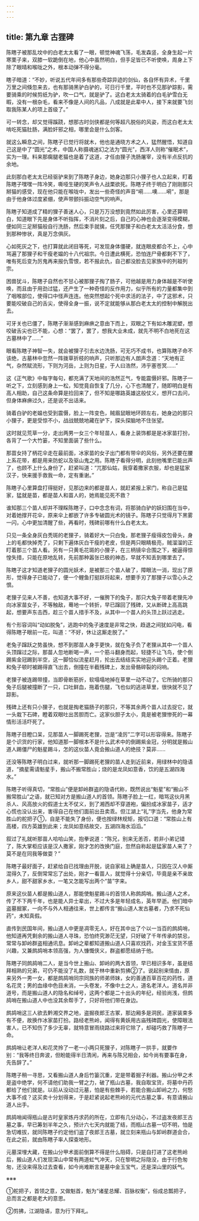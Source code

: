 ```yaml
---
---
---
```

title: 第九章 古狸碑
---




陈瞎子被那乱坟中的白老太太看了一眼，顿觉神魂飞荡，毛发森竖，全身生起一片寒栗子来，双膝一软跪倒在地，他心中虽然明白，但手足皆已不听使唤，周身上下除了眼晴和喉咙之外，根本动弹不得分毫。

瞎子暗道：“不妙，听说五代年间多有那些奇踪异迹的剑仙，各自怀有异术，千里万里之间倏忽来去，也有那骑黑驴白驴的，可日行千里，平时也不见那驴踪影，需要骑乘的时候剪纸为驴，吹一口气，就是驴了。这白老太太骑着的白毛驴雪白无暇，没有一根杂毛，看来不像是人间的凡品，八成就是此辈中人，接下来就要飞剑取我陈某人的项上首级了。”

可一转念，却又觉得蹊跷，想那古时剑侠都是何等超凡脱俗的风姿，而这白老太太啃吃死猫肚肠，满脸奸邪之相，哪里会是什么剑客。

就这么瞬息之间，陈瞎子已觉行将就木，他也是通晓方术之人，猛然醒悟，知道自己这是中了“圆光”之术，中国人称摄魂迷幻之法为“圆光”，西洋人则称“催眠术”，实为一理。料来那瘸腿老猫也是着了这道，才任由狸子洗肠屠宰，没有半点反抗的余地。

此刻那白老太太已经驱驴来到了陈瞎子身边，她身边那只小狸子也人立起来，盯着陈瞎子嘿嘿一阵冷笑，嘶哑生硬的笑声令人战栗欲死。陈瞎子终于明白了刚刚那只掰猫的感受，现在他只能在喉咙中，发出一些奇怪的声音“嗬……噢……嗬”，那是由于他身体过度紧绷，使声带颤抖振动空气的响声。

陈瞎子知道成了精的狸子善迷人心，只是万万没想到竟然如此厉害，心里还算明白，知道眼下先是身体不听指挥，不消片刻之后，自己的心神也会逐渐变得模糊，便如同三足掰猫般自行洗肠，然后束手就擒，任凭那狸子和白老太太活活分食，想到那种惨状，真是万念俱灰。

心如死灰之下，也打算就此闭目等死，可发现身体僵硬，就连眼皮都合不上，心中骂遍了那狸子和干瘦老媪的十八代祖宗。今日遭此横死，恐怕连尸骨都剩不下了，唯有死后变为厉鬼再来报仇雪恨，若不报此仇，自己都没脸去见家族中的列祖列宗。

困兽犹斗，陈瞎子自然也不甘心被那狸子掏了肠子，可他越是用力身体越是不听使唤，而且由于用劲过猛，还产生了一种奇怪的反作用力，似乎所有的力量都集中到了咽喉部位，使得口中怪声连连。他突然想起个死中求活的法子，中了这邪术，只要能咬破自己的舌尖，使得全身一振，说不定就能够从那白老太太的控制中解脱出去。

可牙关也已僵了，陈瞎子渐渐感到麻痹之意由下而上，双眼之下有如木雕泥塑，想咬破舌尖也已不能，心想：“罢了，罢了，想我大业未成，就先不明不白地死在这古墓林中了……”

眼看陈瞎子神智一失，就会被狸子引去水边洗肠，可无巧不成书，也算陈瞎子命不该绝，古墓林中忽然一阵拨草折枝的响声，只听那边有人朗声念道：“天地有正气，杂然赋流形，下则为河岳，上则为日星，于人曰浩然，沛乎塞苍冥……”

这《正气歌》中每字每句，都充满了天地间的浩然正气，专能震慑奸邪。陈瞎子一听之下，立刻感到身上一松，知觉竟自恢复了几分，心下也清醒了，随即明白是有高人相助，自己这条命算是捡回来了，但不知是哪路英雄这般仗义，想开口去问，但身体麻痹过久，还是说不出话来。

骑着白驴的老媪也受到震慑，脸上一阵变色，贼眉鼠眼地环顾左右，她身边的那只小狸子，更是受惊不小，战战兢兢地藏在驴下，探头探脑地不住张望。

这时就见荒草一分，走出两男一女三个年轻苗人，看身上装饰都是是冰家苗打扮，各背了一个大竹篓，不知里面装了些什么。

那苗女持了柄花伞走在最前面，冰家苗的女子出门都有带伞的风俗，另外还要在腰上系花带，都是用来防蛇以及驱山鬼之用。陈瞎子看得分明，此刻他嘴里已能出声了，也顾不上什么身份了，赶紧叫道：“兀那仙姑，我穿着撒家衣服，却也是猛家汉子，快来援手救我一命，定有重谢。”

陈瞎子心里算盘打得挺好，见那边来的都是苗人，就赶紧报上家门，称自己是猛家，猛就是苗，都是苗人和苗人的，她焉能见死不救？

谁知那三个苗人却并不理睬陈瞎子，口中念念有词，将那骑白驴的妖妇围在当中，对着她撑开花伞，原来伞上都嵌了许多专破圆光术的镜子。陈瞎子只觉得月下黑雾一闪，心中更加清醒了些，再看时，残碑前哪有什么白老太太。

只见一条全身灰白秃斑的老狸子，骑着好大一只白兔，那老狸子瘦得皮包骨头，身上的毛都快掉秃了，只剩下遍体灰白干瘦的老皮，但是两只眼睛极亮，贼溜溜的正盯着那三个苗人看。另有一只黄毛花斑的小狸子，在三柄镜伞合围之下，被逼得惊惶失措，只能在原地乱转，先前那种嚣张已极的神态，早就不知丢到哪里去了。

陈瞎子这才知道老狸子的圆光妖术，是被那三个苗人破了，障眼法一消，现出了原形，觉得身子已能动了，便一个鲤鱼打挺跃将起来，想要手刃了那狸子以雪心头之恨。

老狸子见来人不善，也知道大事不好，一催胯下的兔子，那只大兔子带着老狸先冲向冰家苗女子，不等触敌，蓦地一个转折，早已蹿回了残碑，又从断碑上高高跳起，想要声东击西，趁三个苗人措手不及，从其中一个苗人的头顶上跃过逃走。

有个形容词叫“动如脱兔”，逃跑中的兔子速度是非常之快，趋退之间犹如闪电，看得陈瞎子眼前一花，叫道：“不好，休让这厮走脱了。”

老兔子蹿跃之势虽快，想不到那苗人身手更快，就在兔子负了老狸从其中一个苗人头顶蹿过之际，那苗人忽地断喝一声，一个筋斗翻身而起，轻捷不让飞鸟，使个倒踢紫金冠踢到半空，这一脚恰似流星赶月，抡出去结结实实地迎头踢个正着。老狸和兔子顿时被踢得直飞出去，倒撞在半截残碑上，发出骨骼碎裂的闷响。

老狸子被连踢带撞，当即骨断筋折，软塌塌地掉在草里一动不动了。它所骑的那只兔子后腿被撞断了一只，口吐鲜血，拖着伤腿，飞也似的逃进草里，很快就不见了踪影。

残碑上还有只小狸子，也就是掏老猫肠子的那只，不等其余两个苗人过去捉它，就一头栽下石碑，瞪着双眼吐出苦胆而亡。这家伙胆子太小，竟是被老狸惨死的一幕情形活活吓死了。

陈瞎子目瞪口呆，见那苗人一脚踢死老狸，岂是“凌厉”二字可以形容得来。陈瞎子是个识货的行家，他知道那一脚根本不是什么武术中的倒踢紫金冠，分明就是搬山道人踢僵尸的魁星踢斗，怎的这伙苗人竟会搬山道人的绝技？莫非……

还没等陈瞎子明白过来，就听那一脚踢死老狸的苗人走到近前来，用绿林中的隐语道，“摘星需请魁星手，搬山不搬常胜山；烧的是龙凤如意香，饮的是五湖四海水。”

陈瞎子听得真切，“常胜山”便是卸岭群盗的隐语代称，既然说出“魁星”和“搬山不搬常胜山”之语，就已知对方是搬山道人的首领。陈瞎子脸上一红，暗骂这伙月黑杀人、风高放火的假道士太不仗义，到了湘西却不穿道袍，偏扮成冰家苗子，适才心慌也没认出来，害得自己在他们面前出丑卖乖。但江湖上“礼”字当先，他身为常胜山的舵把子①，自是不能失了身份，便也按绿林规矩，报切口道：“常胜山上有高楼，四方英雄到此来；龙凤如意结故交，五湖四海水滔滔。”

叙过了礼就听那苗人哈哈山笑，抱拳说道：“陈兄，别来无恙否，若非小弟记错了，陈大掌柜应该是汉人撒家，刚才怎的改换门庭，忽然自称起是猛家苗人来了？莫不是在同我等做耍？”

陈瞎子最好面子，赶紧给自已找理由开脱，说自家祖上确是苗人，只因在汉人中厮混得久了，反倒常常忘了出处，刚才一看苗人，就觉得十分亲切，毕竟是亲不亲故乡人，甜不甜家乡水，一笔又怎能写出两个“苗”字来。

原来这伙苗人都是搬山道人，那能使魁星踢斗的首领人称鹧鸪哨。搬山道人之术，传了不下两千年，也是能人异士辈出，不过大多是年轻成名，英年早逝。他们暗中盗墓掘冢，一向不与外人相通往来，世上都传言“搬山道人发古墓者，乃求不死仙药”，未知真假。

直传到民国年间，搬山道人中更是凋零无人，好在其中出了个以一当百的鹧鸪哨，他知道再凭剩余的搬山道人寻珠，恐怕终究渺茫无望，只好破了千年传承的禁忌，常常与卸岭群盗相通讯息。卸岭之辈都知道搬山道人只喜欢找药，对金玉宝货不感兴趣，又兼鹧鸪哨本领高强，为人慷慨侠义，群盗都愿结纳于他。

陈瞎子同鹧鸪哨二人，是当今世上搬山、卸岭的两大首领，早已相识多年，虽是结拜相熟的兄弟，可仍不能没了礼数，就于林中重新剪拂②了。说起别来情由，原来另外一男一女，都是鹧鸪哨同宗同族的师弟师妹，女的善通百草百花的药性，道名花灵；男的血缘中色目未消，一头卷发，不像中土之人，道名老洋人。道名并非道号，而是搬山道人的隐名和绰号，这两个都是二十出头的年纪，经验尚浅，但鹧鸪哨在搬山道人中也没其余帮手了，只好将他们带在身边。

鹧鸪哨这三人欲去黔湘交界之地，盗掘夜郎王古冢，那边厢多是洞民，道家装束多有不便，故换作冰家苗打扮。路经老熊岭，闻得有黄妖用古庙残碑圆光，使障眼法害人，已不知伤了多少无辜，就特意冒雨绕路过来将它除了，却碰巧救了陈瞎子一命。

鹧鸪哨让老洋人和花灵拎了一老一小两只死狸子，对陈瞎子一拱手，就要作别：“我等终日奔波，但盼能得半日清闲，再来与陈兄相会，如今尚有要事在身，先告辞了。”

陈瞎子稍一寻思，又看搬山道人身后竹篓沉重，定是带着掘子利器。搬山分甲之术是盗中绝学，何不请他们助我一臂之力，破了瓶山古墓，我自取宝货，将墓中丹药都给了他们就是。以前从没动过元墓，怕是有些棘手，若能合搬山卸岭之力，何愁大事不成？这买卖十分划得来，于是赶紧说起老熊岭的元代古墓之事，有意请搬山道人出手。

鹧鸪哨闻得瓶山是古时皇家炼丹求药的所在，立即有几分动心，不过盗发夜郎王古墓之事，早已筹划半年之久，预计六七天内就能了结，而瓶山古墓一切不明，怕是急切难拔，就同陈瞎子约定他们盗了夜郎王古墓，就立刻来瓶山与卸岭群道会合，在此之前，就由陈瞎子率人探查地形。

元墓深埋大藏，在搬山分甲术面前倒算不得是什么阻碍，只是自打进了这老熊岭后，搬山道人们发现深山中常有两道虹气冲天，只在黎明之际隐没，由于行色匆匆，还没来得及过去查看，如今尚难断言是墓中金玉宝气，还是深山里的妖气。

※※※

①舵把子，首领之意，又做魁首，魁为“诸星总耀、百脉权衡”，俗成总瓢把子，总而言之都是老大的意思。

②剪拂，江湖隐语，意为行下拜礼。